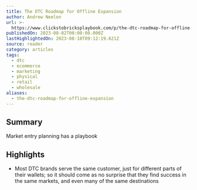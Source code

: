 ```yaml
---
title: The DTC Roadmap for Offline Expansion
author: Andrew Neelon
url: >-
  https://www.clickstobricksplaybook.com/p/the-dtc-roadmap-for-offline-expansion?utm_source=post-email-title&publication_id=1180077&post_id=135605699&isFreemail=false&utm_medium=email
publishedOn: 2023-08-02T00:00:00.000Z
lastHighlightedOn: 2023-08-18T09:12:19.621Z
source: reader
category: articles
tags:
  - dtc
  - ecommerce
  - marketing
  - physical
  - retail
  - wholesale
aliases:
  - the-dtc-roadmap-for-offline-expansion
---
```

## Summary

Market entry planning has a playbook

## Highlights
- Most DTC brands serve the same customer, just for different parts of their wallets; so it should come as no surprise that they find success in the same markets, and even many of the same destinations
